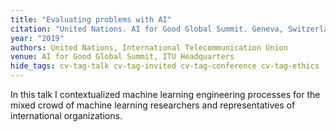 ```yaml
---
title: "Evaluating problems with AI"
citation: "United Nations. AI for Good Global Summit. Geneva, Switzerland. Retrieved from aiforgood.itu.int/programme/ai-and-data-commons/"
year: "2019"
authors: United Nations, International Telecommunication Union
venue: AI for Good Global Summit, ITU Headquarters
hide_tags: cv-tag-talk cv-tag-invited cv-tag-conference cv-tag-ethics
---
```

In this talk I contextualized machine learning engineering processes for the mixed crowd of machine learning researchers and representatives of international organizations.
